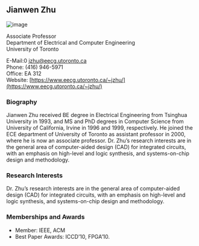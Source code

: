 ## Jianwen Zhu

![image](./images/zhu.png)

Associate Professor<br/>
Department of Electrical and Computer Engineering<br/>
University of Toronto

E-Mail:0 [jzhu@eecg.utoronto.ca](mailto:jzhu@eecg.utoronto.ca)<br/>
Phone: (416) 946-5971<br/>
Office: EA 312<br/>
Website: [https://www.eecg.utoronto.ca/~jzhu/](https://www.eecg.utoronto.ca/~jzhu/)

### Biography

Jianwen Zhu received BE degree in Electrical Engineering from Tsinghua University in 1993, and MS and PhD degrees in Computer Science from University of California, Irvine in 1996 and 1999, respectively. He joined the ECE department of University of Toronto as assistant professor in 2000, where he is now an associate professor. Dr. Zhu’s research interests are in the general area of computer-aided design (CAD) for integrated circuits, with an emphasis on high-level and logic synthesis, and systems-on-chip design and methodology.

### Research Interests

Dr. Zhu’s research interests are in the general area of computer-aided design (CAD) for integrated circuits, with an emphasis on high-level and logic synthesis, and systems-on-chip design and methodology.

### Memberships and Awards

- Member: IEEE, ACM
- Best Paper Awards: ICCD’10, FPGA’10.
